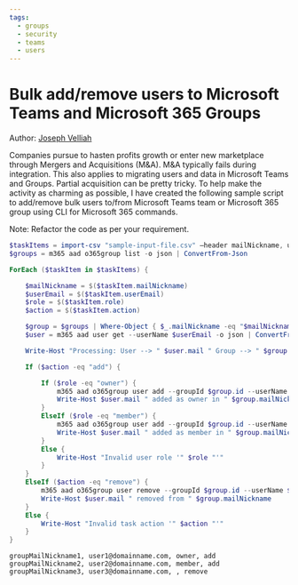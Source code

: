 ```yaml
---
tags:
  - groups
  - security
  - teams
  - users
---
```



# Bulk add/remove users to Microsoft Teams and Microsoft 365 Groups

Author: [Joseph Velliah](https://sprider.blog/add-remove-bulk-users-to-from-microsoft-teams-microsoft-365-group-office-365-cli-commands)

Companies pursue to hasten profits growth or enter new marketplace through Mergers and Acquisitions (M&A). M&A typically fails during integration. This also applies to migrating users and data in Microsoft Teams and Groups. Partial acquisition can be pretty tricky. To help make the activity as charming as possible, I have created the following sample script to add/remove bulk users to/from Microsoft Teams team or Microsoft 365 group using CLI for Microsoft 365 commands.

Note: Refactor the code as per your requirement.

<Tabs>
  <TabItem value="PowerShell">

  ```powershell
  $taskItems = import-csv "sample-input-file.csv" –header mailNickname, userEmail, role, action
  $groups = m365 aad o365group list -o json | ConvertFrom-Json

  ForEach ($taskItem in $taskItems) {

      $mailNickname = $($taskItem.mailNickname)
      $userEmail = $($taskItem.userEmail)
      $role = $($taskItem.role)
      $action = $($taskItem.action)

      $group = $groups | Where-Object { $_.mailNickname -eq "$mailNickname" }
      $user = m365 aad user get --userName $userEmail -o json | ConvertFrom-Json

      Write-Host "Processing: User --> " $user.mail " Group --> " $group.mailNickname

      If ($action -eq "add") {

          If ($role -eq "owner") {
              m365 aad o365group user add --groupId $group.id --userName $user.mail --role Owner
              Write-Host $user.mail " added as owner in " $group.mailNickname
          }
          ElseIf ($role -eq "member") {
              m365 aad o365group user add --groupId $group.id --userName $user.mail
              Write-Host $user.mail " added as member in " $group.mailNickname
          }
          Else {
              Write-Host "Invalid user role '" $role "'"
          }
      }
      ElseIf ($action -eq "remove") {
          m365 aad o365group user remove --groupId $group.id --userName $user.mail --confirm
          Write-Host $user.mail " removed from " $group.mailNickname
      }
      Else {
          Write-Host "Invalid task action '" $action "'"
      }
  }
  ```

  </TabItem>
  <TabItem value="Input CSV File Format">

  ```csv
  groupMailNickname1, user1@domainname.com, owner, add
  groupMailNickname2, user2@domainname.com, member, add
  groupMailNickname3, user3@domainname.com, , remove
  ```

  </TabItem>
</Tabs>

